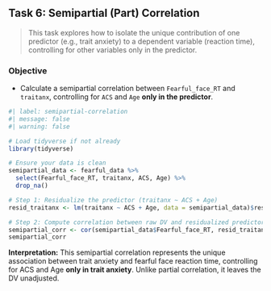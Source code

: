 ## Task 6: Semipartial (Part) Correlation

> This task explores how to isolate the unique contribution of one predictor (e.g., trait anxiety) to a dependent variable (reaction time), controlling for other variables only in the predictor.

### Objective
- Calculate a semipartial correlation between `Fearful_face_RT` and `traitanx`, controlling for `ACS` and `Age` **only in the predictor**.

```r
#| label: semipartial-correlation
#| message: false
#| warning: false

# Load tidyverse if not already
library(tidyverse)

# Ensure your data is clean
semipartial_data <- fearful_data %>%
  select(Fearful_face_RT, traitanx, ACS, Age) %>%
  drop_na()

# Step 1: Residualize the predictor (traitanx ~ ACS + Age)
resid_traitanx <- lm(traitanx ~ ACS + Age, data = semipartial_data)$residuals

# Step 2: Compute correlation between raw DV and residualized predictor
semipartial_corr <- cor(semipartial_data$Fearful_face_RT, resid_traitanx)
semipartial_corr
```

::: {.callout-tip}
**Interpretation:** This semipartial correlation represents the unique association between trait anxiety and fearful face reaction time, controlling for ACS and Age **only in trait anxiety**. Unlike partial correlation, it leaves the DV unadjusted.
:::
